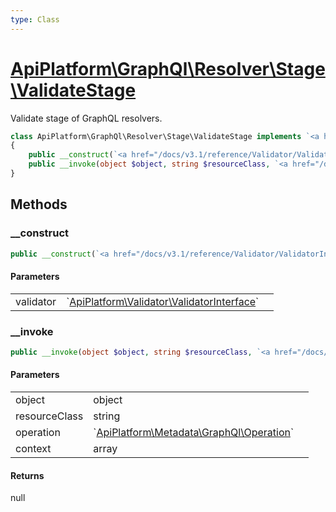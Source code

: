 ```yaml
---
type: Class
---
```


# [ApiPlatform\GraphQl\Resolver\Stage\ValidateStage](/docs/v3.1/reference/GraphQl/Resolver/Stage/ValidateStage)

Validate stage of GraphQL resolvers.


```php
class ApiPlatform\GraphQl\Resolver\Stage\ValidateStage implements `<a href="/docs/v3.1/reference/GraphQl/Resolver/Stage/ValidateStageInterface">ApiPlatform\GraphQl\Resolver\Stage\ValidateStageInterface</a>`
{
    public __construct(`<a href="/docs/v3.1/reference/Validator/ValidatorInterface">ApiPlatform\Validator\ValidatorInterface</a>` $validator)
    public __invoke(object $object, string $resourceClass, `<a href="/docs/v3.1/reference/Metadata/GraphQl/Operation">ApiPlatform\Metadata\GraphQl\Operation</a>` $operation, array $context): null
}
```
## Methods

### __construct



```php
public __construct(`<a href="/docs/v3.1/reference/Validator/ValidatorInterface">ApiPlatform\Validator\ValidatorInterface</a>` $validator)
```

#### Parameters

<table><tbody>
<tr><td>validator</td><td>`<a href="/docs/v3.1/reference/Validator/ValidatorInterface">ApiPlatform\Validator\ValidatorInterface</a>`</td><td></td></tr>
</tbody>
</table>

### __invoke



```php
public __invoke(object $object, string $resourceClass, `<a href="/docs/v3.1/reference/Metadata/GraphQl/Operation">ApiPlatform\Metadata\GraphQl\Operation</a>` $operation, array $context): null
```

#### Parameters

<table><tbody>
<tr><td>object</td><td>object</td><td></td></tr><tr><td>resourceClass</td><td>string</td><td></td></tr><tr><td>operation</td><td>`<a href="/docs/v3.1/reference/Metadata/GraphQl/Operation">ApiPlatform\Metadata\GraphQl\Operation</a>`</td><td></td></tr><tr><td>context</td><td>array</td><td></td></tr>
</tbody>
</table>

#### Returns

null
